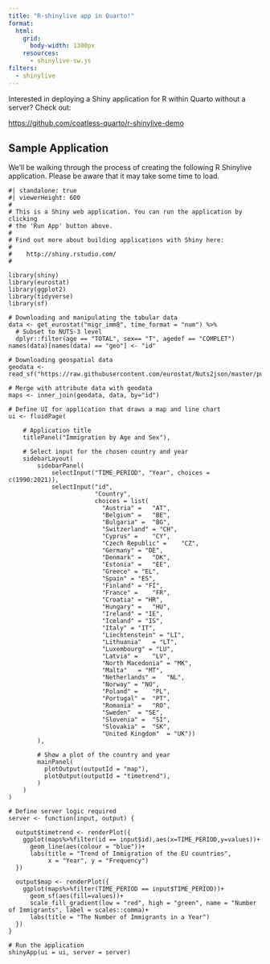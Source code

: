 ```yaml
---
title: "R-shinylive app in Quarto!"
format:
  html:
    grid: 
      body-width: 1300px
    resources: 
      - shinylive-sw.js
filters:
  - shinylive
---
```


Interested in deploying a Shiny application for R within Quarto without a server? Check out:

<https://github.com/coatless-quarto/r-shinylive-demo>

## Sample Application 

We'll be walking through the process of creating the following R Shinylive application. Please be aware that it may take some time to load.

```shinylive-r
#| standalone: true
#| viewerHeight: 600
#
# This is a Shiny web application. You can run the application by clicking
# the 'Run App' button above.
#
# Find out more about building applications with Shiny here:
#
#    http://shiny.rstudio.com/
#

library(shiny)
library(eurostat)
library(ggplot2)
library(tidyverse)
library(sf)

# Downloading and manipulating the tabular data
data <- get_eurostat("migr_imm8", time_format = "num") %>%
  # Subset to NUTS-3 level
  dplyr::filter(age == "TOTAL", sex== "T", agedef == "COMPLET") 
names(data)[names(data) == "geo"] <- "id"

# Downloading geospatial data
geodata <- read_sf("https://raw.githubusercontent.com/eurostat/Nuts2json/master/pub/v2/2021/3035/20M/0.json")

# Merge with attribute data with geodata
maps <- inner_join(geodata, data, by="id")

# Define UI for application that draws a map and line chart
ui <- fluidPage(

    # Application title
    titlePanel("Immigration by Age and Sex"),

    # Select input for the chosen country and year
    sidebarLayout(
        sidebarPanel(
            selectInput("TIME_PERIOD", "Year", choices = c(1990:2021)),
            selectInput("id",
                        "Country",
                        choices = list(
                          "Austria" =	"AT",	
                          "Belgium" =	"BE",	
                          "Bulgaria" =	"BG",
                          "Switzerland" = "CH",
                          "Cyprus" =	"CY",
                          "Czech Republic" =	"CZ",
                          "Germany" = "DE",
                          "Denmark" =	"DK",
                          "Estonia" =	"EE",
                          "Greece" = "EL",
                          "Spain" =	"ES",
                          "Finland"	= "FI",
                          "France" =	"FR",
                          "Croatia" = "HR",
                          "Hungary" =	"HU",
                          "Ireland" = "IE",
                          "Iceland" = "IS",
                          "Italy" = "IT",
                          "Liechtenstein" = "LI",
                          "Lithuania"	= "LT",
                          "Luxembourg" = "LU",
                          "Latvia" =	"LV",
                          "North Macedonia" = "MK",
                          "Malta"	= "MT",
                          "Netherlands" =	"NL",
                          "Norway" = "NO",
                          "Poland" =	"PL",
                          "Portugal" =	"PT",
                          "Romania" =	"RO",
                          "Sweden"	= "SE",
                          "Slovenia" =	"SI",
                          "Slovakia" =	"SK",
                          "United Kingdom"	= "UK"))
        ),

        # Show a plot of the country and year
        mainPanel(
          plotOutput(outputId = "map"),
          plotOutput(outputId = "timetrend"),
        )
    )
)

# Define server logic required 
server <- function(input, output) {

  output$timetrend <- renderPlot({
    ggplot(maps%>%filter(id == input$id),aes(x=TIME_PERIOD,y=values))+
      geom_line(aes(colour = "blue"))+
      labs(title = "Trend of Immigration of the EU countries", 
           x = "Year", y = "Frequency")
  })

  output$map <- renderPlot({
    ggplot(maps%>%filter(TIME_PERIOD == input$TIME_PERIOD))+
      geom_sf(aes(fill=values))+
      scale_fill_gradient(low = "red", high = "green", name = "Number of Immigrants", label = scales::comma)+
      labs(title = "The Number of Immigrants in a Year")
  })
}

# Run the application 
shinyApp(ui = ui, server = server)

```
